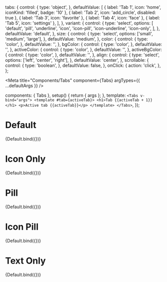 

  tabs: {
    control: {
      type: 'object',
    },
    defaultValue: [
      { label: 'Tab 1', icon: 'home', iconKind: 'filled', badge: '10' },
      { label: 'Tab 2', icon: 'add_circle', disabled: true },
      { label: 'Tab 3', icon: 'favorite' },
      { label: 'Tab 4', icon: 'face' },
      { label: 'Tab 5', icon: 'settings' },
    ],
  },
  variant: {
    control: {
      type: 'select',
      options: [
        'default',
        'pill',
        'underline',
        'icon',
        'icon-pill',
        'icon-underline',
        'icon-only',
      ],
    },
    defaultValue: 'default',
  },
  size: {
    control: {
      type: 'select',
      options: ['small', 'medium', 'large'],
    },
    defaultValue: 'medium',
  },
  color: {
    control: {
      type: 'color',
    },
    defaultValue: '',
  },
  bgColor: {
    control: {
      type: 'color',
    },
    defaultValue: '',
  },
  activeColor: {
    control: {
      type: 'color',
    },
    defaultValue: '',
  },
  activeBgColor: {
    control: {
      type: 'color',
    },
    defaultValue: '',
  },
  align: {
    control: {
      type: 'select',
      options: ['left', 'center', 'right'],
    },
    defaultValue: 'center',
  },
  scrollable: {
    control: {
      type: 'boolean',
    },
    defaultValue: false,
  },
  onClick: {
    action: 'click',
  },
};

<Meta title="Components/Tabs" component={Tabs} argTypes={{ ...defaultArgs }} />

  components: { Tabs },
  setup() {
    return { args };
  },
  template: `
    <Tabs v-bind="args">
      <template #tab={activeTab}>
        <h1>Tab {{activeTab + 1}}</h1>
        <p>Active tab {{activeTab}}</p>
      </template>
    </Tabs>
  `,
});

# Default

<Canvas>
  <Story
    name="Default"
    argTypes={{ ...Default.argTypes }}
    args={{ variant: 'default' }}
  >
    {Default.bind({})}
  </Story>
</Canvas>

# Icon Only

<Canvas>
  <Story
    name="Icon Only"
    argTypes={{ ...Default.argTypes }}
    args={{
      variant: 'icon-only',
      tabs: [
        { label: 'Tab 1', icon: 'home', iconKind: 'filled' },
        { label: 'Tab 2', icon: 'add_circle', disabled: true },
        { label: 'Tab 3', icon: 'favorite', badge: 1 },
        { label: 'Tab 4', icon: 'face' },
        { label: 'Tab 5', icon: 'settings' },
        { label: 'Tab 6', icon: 'search' },
        { label: 'Tab 7', icon: 'done' },
        { label: 'Tab 8', icon: 'visibility' },
        { label: 'Tab 9', icon: 'lock' },
        { label: 'Tab 10', icon: 'language' },
      ],
    }}
  >
    {Default.bind({})}
  </Story>
</Canvas>

# Pill

<Canvas>
  <Story
    name="Pill"
    argTypes={{ ...Default.argTypes }}
    args={{
      variant: 'pill',
      tabs: [
        { label: 'Tab 1', icon: 'home', iconKind: 'filled' },
        { label: 'Tab 2', icon: 'add_circle', disabled: true },
        { label: 'Tab 3', icon: 'favorite' },
        { label: 'Tab 4', icon: 'face' },
        { label: 'Tab 5', icon: 'settings' },
        { label: 'Tab 6', icon: 'search' },
        { label: 'Tab 7', icon: 'done' },
        { label: 'Tab 8', icon: 'visibility' },
        { label: 'Tab 9', icon: 'lock' },
        { label: 'Tab 10', icon: 'language' },
      ],
    }}
  >
    {Default.bind({})}
  </Story>
</Canvas>

# Icon Pill

<Canvas>
  <Story
    name="Icon Pill"
    argTypes={{ ...Default.argTypes }}
    args={{
      variant: 'icon-pill',
      tabs: [
        { label: 'Tab 1', icon: 'home', iconKind: 'filled' },
        { label: 'Tab 2', icon: 'add_circle', disabled: true },
        { label: 'Tab 3', icon: 'favorite' },
        { label: 'Tab 4', icon: 'face' },
        { label: 'Tab 5', icon: 'settings' },
        { label: 'Tab 6', icon: 'search' },
        { label: 'Tab 7', icon: 'done' },
        { label: 'Tab 8', icon: 'visibility' },
        { label: 'Tab 9', icon: 'lock' },
        { label: 'Tab 10', icon: 'language' },
      ],
    }}
  >
    {Default.bind({})}
  </Story>
</Canvas>

# Text Only

<Canvas>
  <Story
    name="Text Only"
    argTypes={{ ...Default.argTypes }}
    args={{
      variant: 'text-only',
      tabs: [
        { label: 'Tab 1', icon: 'home', iconKind: 'filled' },
        { label: 'Tab 2', icon: 'add_circle', disabled: true },
        { label: 'Tab 3', icon: 'favorite' },
        { label: 'Tab 4', icon: 'face' },
        { label: 'Tab 5', icon: 'settings' },
        { label: 'Tab 6', icon: 'search' },
        { label: 'Tab 7', icon: 'done' },
        { label: 'Tab 8', icon: 'visibility' },
        { label: 'Tab 9', icon: 'lock' },
        { label: 'Tab 10', icon: 'language' },
      ],
    }}
  >
    {Default.bind({})}
  </Story>
</Canvas>

<ArgsTable story="Default" />
